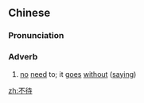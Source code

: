 ==Chinese==
{{zh-forms}}

===Pronunciation===
{{zh-pron
|m=不dài
|cat=adv
}}

===Adverb===
{{zh-adv}}

# {{lb|zh|literary}} [[no]] [[need]] to; it [[goes]] [[without]] ([[saying]])

[[zh:不待]]